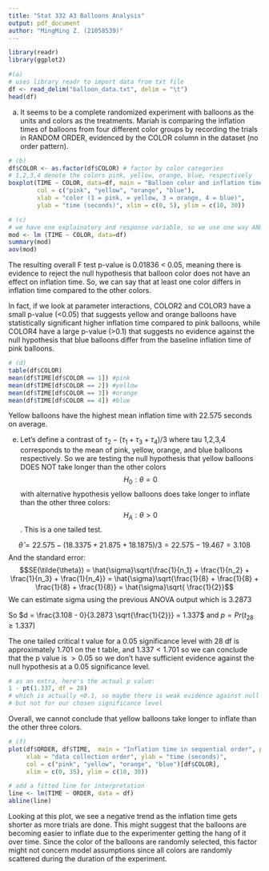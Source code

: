 ```yaml
---
title: "Stat 332 A3 Balloons Analysis"
output: pdf_document
author: "MingMing Z. (21058539)"
---
```

```r
library(readr)
library(ggplot2)
```

```r
#(a)
# uses library readr to import data from txt file
df <- read_delim("balloon_data.txt", delim = "\t")
head(df)
```

(a) It seems to be a complete randomized experiment with balloons as the units and colors as the treatments. Mariah is comparing the inflation times of balloons from four different color groups by recording the trials in RANDOM ORDER, evidenced by the COLOR column in the dataset (no order pattern).

```r
# (b)
df$COLOR <- as.factor(df$COLOR) # factor by color categories
# 1,2,3,4 denote the colors pink, yellow, orange, blue, respectively
boxplot(TIME ~ COLOR, data=df, main = "Balloon color and inflation time relationship", 
        col = c("pink", "yellow", "orange", "blue"),
        xlab = "color (1 = pink, = yellow, 3 = orange, 4 = blue)", 
        ylab = "time (seconds)", xlim = c(0, 5), ylim = c(10, 30))
```

```r
# (c)
# we have one explainatory and response variable, so we use one way ANOVA
mod <- lm (TIME ~ COLOR, data=df)
summary(mod)
aov(mod)
```
The resulting overall F test p-value is 0.01836 < 0.05, meaning there is evidence to reject the null hypothesis that balloon color does not have an effect on inflation time. So, we can say that at least one color differs in inflation time compared to the other colors.

In fact, if we look at parameter interactions, COLOR2 and COLOR3 have a small p-value (<0.05) that suggests yellow and orange balloons have statistically significant higher inflation time compared to pink balloons, while COLOR4 have a large p-value (>0.1) that suggests no evidence against the null hypothesis that blue balloons differ from the baseline inflation time of pink balloons.

```r
# (d)
table(df$COLOR)
mean(df$TIME[df$COLOR == 1]) #pink
mean(df$TIME[df$COLOR == 2]) #yellow
mean(df$TIME[df$COLOR == 3]) #orange
mean(df$TIME[df$COLOR == 4]) #blue
```
Yellow balloons have the highest mean inflation time with 22.575 seconds on average.


(e) Let's define a contrast of $\tau_2 - (\tau_1+\tau_3+\tau_4) / 3$ where tau 1,2,3,4 corresponds to the mean of pink, yellow, orange, and blue balloons respectively. So we are testing the null hypothesis that yellow balloons DOES NOT take longer than the other colors $$ H_0: \theta = 0$$ with alternative hypothesis yellow balloons does take longer to inflate than the other three colors: $$H_A: \theta > 0$$. This is a one tailed test.

$$ \hat{\theta} =  22.575 - (18.3375+21.875+18.1875) / 3 = 22.575 - 19.467 = 3.108$$
\newline And the standard error: $$SE(\tilde{\theta}) = \hat{\sigma}\sqrt{\frac{1}{n_1} + \frac{1}{n_2} + \frac{1}{n_3} + \frac{1}{n_4}} = \hat{\sigma}\sqrt{\frac{1}{8} + \frac{1}{8} + \frac{1}{8} + \frac{1}{8}} = \hat{\sigma}\sqrt{ \frac{1}{2}}$$
\newline We can estimate sigma using the previous ANOVA output which is 3.2873

So $d = \frac{3.108 - 0}{3.2873 \sqrt{\frac{1}{2}}} = 1.337$ and $p = Pr(t_{28} \geq 1.337)$

The one tailed critical t value for a 0.05 significance level with 28 df is approximately 1.701 on the t table, and $1.337 < 1.701$ so we can conclude that the p value is $>0.05$ so we don't have sufficient evidence against the null hypothesis at a 0.05 significance level.

```r
# as an extra, here's the actual p value:
1 - pt(1.337, df = 28)
# which is actually <0.1, so maybe there is weak evidence against null hypothesis,
# but not for our chosen significance level
```

Overall, we cannot conclude that yellow balloons take longer to inflate than the other three colors. 



```r
# (f)
plot(df$ORDER, df$TIME,  main = "Inflation time in sequential order", pch = 19, 
     xlab = "data collection order", ylab = "time (seconds)",
     col = c("pink", "yellow", "orange", "blue")[df$COLOR], 
     xlim = c(0, 35), ylim = c(10, 30)) 

# add a fitted line for interpretation
line <- lm(TIME ~ ORDER, data = df)
abline(line) 

```

Looking at this plot, we see a negative trend as the inflation time gets shorter as more trials are done. This might suggest that the balloons are becoming easier to inflate due to the experimenter getting the hang of it over time. Since the color of the balloons are randomly selected, this factor might not concern model assumptions since all colors are randomly scattered during the duration of the experiment.